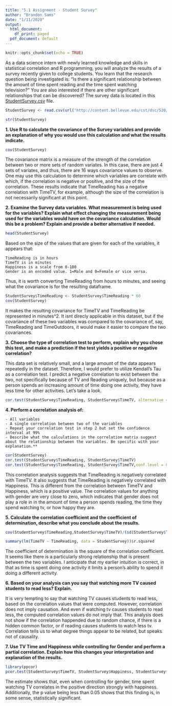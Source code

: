 ```yaml
---
title: "5.1 Assignment - Student Survey"
author: "Brandon Sams"
date: "1/11/2020"
output:
  html_document:
    df_print: paged
  pdf_document: default
---
```


```r
knitr::opts_chunk$set(echo = TRUE)
```

As a data science intern with newly learned knowledge and skills in statistical correlation and R programming, you will analyze the results of a survey recently given to college students. You learn that the research question being investigated is: “Is there a significant relationship between the amount of time spent reading and the time spent watching television?” You are also interested if there are other significant relationships that can be discovered? The survey data is located in this [StudentSurvey.csv](http://content.bellevue.edu/cst/dsc/520/id/resources/student-survey.csv) file.

```r
StudentSurvey <- read.csv(url("http://content.bellevue.edu/cst/dsc/520/id/resources/student-survey.csv"))

str(StudentSurvey)
```

**1. Use R to calculate the covariance of the Survey variables and provide an explanation of why you would use this calculation and what the results indicate.**

```r
cov(StudentSurvey)
```
The covariance matrix is a measure of the strength of the correlation between two or more sets of random variates. In this case, there are just 4 sets of variates, and thus, there are 16 ways covariance values to observe. One may use this calculation to determine which variables are correlate with which, if the correlation is negative or positive, and the size of the correlation. These results indicate that TimeReading has a negative correlation with TimeTV, for example, although the size of the correlation is not necessarily significant at this point. 


**2. Examine the Survey data variables. What measurement is being used for the variables? Explain what effect changing the measurement being used for the variables would have on the covariance calculation. Would this be a problem? Explain and provide a better alternative if needed.**
```r
head(StudentSurvey)
```
Based on the size of the values that are given for each of the variables, it appears that:

    TimeReading is in hours
    TimeTV is in minutes
    Happiness is a scale from 0-100
    Gender is an encoded value. 1=Male and 0=Female or vice versa.
    
Thus, it is worth converting TimeReading from hours to minutes, and seeing what the covariance is for the resulting dataframe.
```r
StudentSurvey$TimeReading <- StudentSurvey$TimeReading * 60
cov(StudentSurvey)
```
It makes the resulting covariance for TimeTV and TimeReading be represented in minutes^2. It isnt direcly applicable in this dataset, but if the covariance of these two variables was compared to the covariance of, say, TimeReading and TimeOutdoors, it would make it easier to compare the two covariances. 

**3. Choose the type of correlation test to perform, explain why you chose this test, and make a prediction if the test yields a positive or negative correlation?**

This data set is relatively small, and a large amount of the data appears repeatedly in the dataset. Therefore, I would prefer to utilize Kendall's Tau as a correlation test. I predict a negative correlation to exist between the two, not specifically because of TV and Reading uniquely, but because as a person spends an increasing amount of time doing one activity, they have less time for other activities. Let's take a look.

```r
cor.test(StudentSurvey$TimeReading, StudentSurvey$TimeTV, alternative = "less", method = "kendall")
```


**4. Perform a correlation analysis of:**

    - All variables
    - A single correlation between two of the variables
    - Repeat your correlation test in step 2 but set the confidence interval at 99%
    - Describe what the calculations in the correlation matrix suggest about the relationship between the variables. Be specific with your explanation.**
    
```r
cor(StudentSurvey)
cor.test(StudentSurvey$TimeReading, StudentSurvey$TimeTV)
cor.test(StudentSurvey$TimeReading, StudentSurvey$TimeTV,conf.level = 0.99)
```
This correlation analysis suggests that TimeReading is negatively correlated with TimeTV. It also suggests that TimeReading is negatively correlated with Happiness. This is different from the correlation between TimeTV and Happiness, which is a positive value. The correlation values for anything with gender are very close to zero, which indicates that gender does not play a role in in the amount of time a person spends reading, the time they spend watching tv, or how happy they are. 


**5. Calculate the correlation coefficient and the coefficient of determination, describe what you conclude about the results.**

```r
cov(StudentSurvey$TimeReading,StudentSurvey$TimeTV)/(sd(StudentSurvey$TimeReading) * sd(StudentSurvey$TimeTV))

summary(lm(TimeTV ~ TimeReading, data = StudentSurvey))$r.squared
```
The coefficient of determination is the square of the correlation coefficient. It seems like there is a particularly strong relationship that is present between the two variables. I anticipate that my earlier intuition is correct, in that as time is spent doing one activity it limits a person's ability to spend it doing a different activity.

**6. Based on your analysis can you say that watching more TV caused students to read less? Explain.**

It is very tempting to say that watching TV causes students to read less, based on the correlation values that were computed. However, correlation does not imply causation. And even if watching tv causes students to read less, the computed correlation values do not imply that. This analysis does not show if the correlation happended due to random chance, if there is a hidden common factor, or if reading causes students to watch less tv. Correlation tells us to what degree things appear to be related, but speaks not of causality.

**7. Use TV Time and Happiness while controlling for Gender and perform a partial correlation. Explain how this changes your interpretation and explanation of the results.**

```r
library(ppcor)
pcor.test(StudentSurvey$TimeTV, StudentSurvey$Happiness, StudentSurvey$Gender)
```
The estimate shows that, even when controlling for gender, time spent watching TV correlates in the positive direction strongly with happiness. Additionally, the p value being less than 0.05 shows that this finding is, in some sense, statistically significant. 
